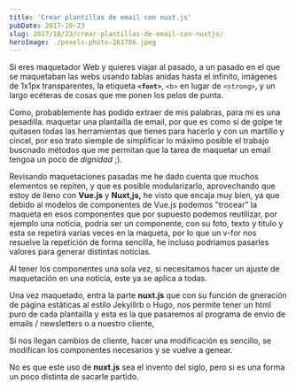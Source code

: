 ```yaml
---
title: 'Crear plantillas de email con nuxt.js'
pubDate: 2017-10-23
slug: 2017/10/23/crear-plantillas-de-email-con-nuxtjs/
heroImage: ./pexels-photo-261706.jpeg
---
```


Si eres maquetador Web y quieres viajar al pasado, a un pasado en el que se maquetaban las webs usando tablas anidas hasta el infinito, imágenes de 1x1px transparentes, la etiqueta **`<font>`**, `<b>` en lugar de `<strong>`, y un largo ecéteras de cosas que me ponen los pelos de punta.

Como, probablemente has podido extraer de mis palabras, para mi es una pesadilla. maquetar una plantailla de email, por que es como si de golpe te quitasen todas las herramientas que tienes para hacerlo y con un martillo y cincel, por eso trato siemple de simplificar lo máximo posible el trabajo buscnado métodos que me permitan que la tarea de maquetar un email tengoa un poco de *dignidad* ;).

Revisando maquetaciones pasadas me he dado cuenta que muchos elementos se repiten, y que es posible modularizarlo, aprovechando que estoy de lleno con **Vue.js** y **Nuxt,js,** he visto que encaja muy bien, ya que debido al modelos de componentes de Vue.js podemos "trocear" la maqueta en esos componentes que por supuesto podemos reutilizar, por ejemplo una noticia, podria ser un componente, con su foto, texto y titulo y esta se repetirá varias veces en la maqueta, por lo que un v-for nos resuelve la repetición de forma sencilla, he incluso podriamos pasarles valores para generar distintas noticias.

Al tener los componentes una sola vez, si necesitamos hacer un ajuste de maquetación en una noticia, este ya se aplica a todas.

Una vez maquetado, entra la parte **nuxt.js** que con su función de gneración de página estáticas al estilo Jekyillrb o Hugo, nos permite tener un html puro de cada plantailla y esta es la que pasaremos al programa de envio de emails / newsletters o a nuestro cliente,

Si nos llegan cambios de cliente, hacer una modificación es sencillo, se modifican los componentes necesarios y se vuelve a genear.

No es que este uso de **nuxt.js** sea el invento del siglo, pero si es una forma un poco distinta de sacarle partido.

